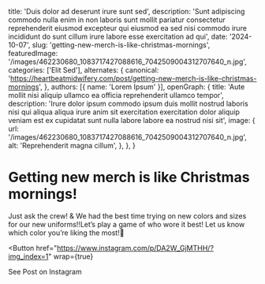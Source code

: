   title: 'Duis dolor ad deserunt irure sunt sed',
  description: 'Sunt adipiscing commodo nulla enim in non laboris sunt mollit pariatur consectetur reprehenderit eiusmod excepteur qui eiusmod ea sed nisi commodo irure incididunt do sunt cillum irure labore esse exercitation ad qui',
  date: '2024-10-07',
  slug: 'getting-new-merch-is-like-christmas-mornings',
  featuredImage: '/images/462230680_1083717427088616_7042509004312707640_n.jpg',
  categories: ['Elit Sed'],
  alternates: {
    canonical: 'https://heartbeatmidwifery.com/post/getting-new-merch-is-like-christmas-mornings',
  },
  authors: [{ name: 'Lorem Ipsum' }],
  openGraph: {
    title: 'Aute mollit nisi aliquip ullamco ea officia reprehenderit ullamco tempor',
    description: 'Irure dolor ipsum commodo ipsum duis mollit nostrud laboris nisi qui aliqua aliqua irure anim sit exercitation exercitation dolor aliquip veniam est ex cupidatat sunt nulla labore labore ea nostrud nisi sit',
    image: {
      url: '/images/462230680_1083717427088616_7042509004312707640_n.jpg',
      alt: 'Reprehenderit magna cillum',
    },
  },
}


# Getting new merch is like Christmas mornings!

<Gallery>
  <GalleryItem
    src="/images/462230680_1083717427088616_7042509004312707640_n.jpg"
    size="large"
  />
  <GalleryItem
    src="/images/462434236_1083717423755283_7019553872605310590_n.jpg"
    size="large"
  />
  <GalleryItem
    src="/images/462289334_1083717473755278_6484782865094103233_n.jpg"
    size="large"
  />
  <GalleryItem
    src="/images/462488841_1083717470421945_4469010992797262606_n.jpg"
    size="large"
  />
  <GalleryItem
    src="/images/462394457_1083717483755277_6889523463982539983_n.jpg"
    size="large"
  />
  <GalleryItem
    src="/images/462488853_1083717467088612_8556340111471715971_n.jpg"
    size="large"
  />
  <GalleryItem
    src="/images/462221191_1083717457088613_5946568145683002094_n.jpg"
    size="large"
  />
</Gallery>

Just ask the crew! & We had the best time trying on new colors and sizes for our new uniforms!!Let’s play a game of who wore it best! Let us know which color you’re liking the most!🎄

<Button
  href="https://www.instagram.com/p/DA2W_GjMTHH/?img_index=1"
  wrap={true}
>
  See Post on Instagram
</Button>
